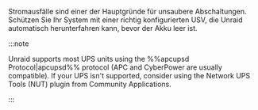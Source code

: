Stromausfälle sind einer der Hauptgründe für unsaubere Abschaltungen. Schützen Sie Ihr System mit einer richtig konfigurierten USV, die Unraid automatisch herunterfahren kann, bevor der Akku leer ist.

:::note

Unraid supports most UPS units using the %%apcupsd Protocol|apcupsd%% protocol (APC and CyberPower are usually compatible). If your UPS isn't supported, consider using the Network UPS Tools (NUT) plugin from Community Applications.

:::

